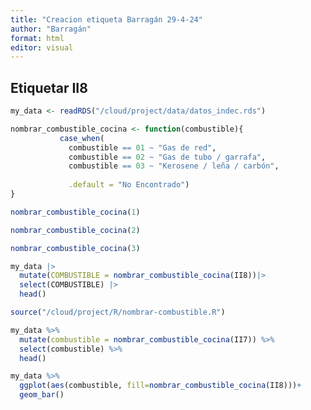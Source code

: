 ```yaml
---
title: "Creacion etiqueta Barragán 29-4-24"
author: "Barragán"
format: html
editor: visual
---
```


## Etiquetar II8

```r
my_data <- readRDS("/cloud/project/data/datos_indec.rds")
```

```r
nombrar_combustible_cocina <- function(combustible){
           case_when(
             combustible == 01 ~ "Gas de red",
             combustible == 02 ~ "Gas de tubo / garrafa",
             combustible == 03 ~ "Kerosene / leña / carbón",
             
             .default = "No Encontrado")
}
```

```r
nombrar_combustible_cocina(1)
```

```r
nombrar_combustible_cocina(2)
```

```r
nombrar_combustible_cocina(3)
```

```r
my_data |> 
  mutate(COMBUSTIBLE = nombrar_combustible_cocina(II8))|> 
  select(COMBUSTIBLE) |> 
  head()
```

```r
source("/cloud/project/R/nombrar-combustible.R")
```

```r
my_data %>% 
  mutate(combustible = nombrar_combustible_cocina(II7)) %>% 
  select(combustible) %>% 
  head()
```

```r
my_data %>%
  ggplot(aes(combustible, fill=nombrar_combustible_cocina(II8)))+
  geom_bar()
```
